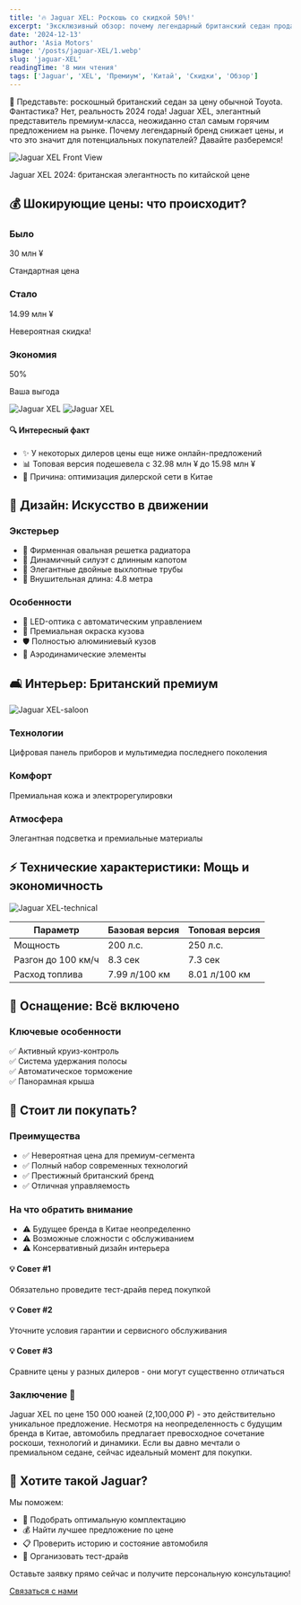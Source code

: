 ```yaml
---
title: '🔥 Jaguar XEL: Роскошь со скидкой 50%!'
excerpt: 'Эксклюзивный обзор: почему легендарный британский седан продается за полцены, и стоит ли его покупать?'
date: '2024-12-13'
author: 'Asia Motors'
image: '/posts/jaguar-XEL/1.webp'
slug: 'jaguar-XEL'
readingTime: '8 мин чтения'
tags: ['Jaguar', 'XEL', 'Премиум', 'Китай', 'Скидки', 'Обзор']
---
```


<div class="intro-block">
    <p class="intro-text">
        🎯 Представьте: роскошный британский седан за цену обычной Toyota.
        Фантастика? Нет, реальность 2024 года! Jaguar XEL, элегантный
        представитель премиум-класса, неожиданно стал самым горячим предложением
        на рынке. Почему легендарный бренд снижает цены, и что это значит для
        потенциальных покупателей? Давайте разберемся!
    </p>
</div>

<div class="image-container">
    <img
        src="/posts/jaguar-XEL/2.webp"
        alt="Jaguar XEL Front View"
        class="full-width-image"
    />
    <p class="image-caption">
        Jaguar XEL 2024: британская элегантность по китайской цене
    </p>
</div>

## 💰 Шокирующие цены: что происходит?

<div class="features-grid">
    <div class="feature-card">
        <h3 class="feature-title">Было</h3>
        <p class="feature-value">30 млн ¥</p>
        <p class="feature-description">Стандартная цена</p>
    </div>
    <div class="feature-card">
        <h3 class="feature-title">Стало</h3>
        <p class="feature-value">14.99 млн ¥</p>
        <p class="feature-description">Невероятная скидка!</p>
    </div>
    <div class="feature-card">
        <h3 class="feature-title">Экономия</h3>
        <p class="feature-value">50%</p>
        <p class="feature-description">Ваша выгода</p>
    </div>
</div>

<div class="image-container">
    <img
        src="/posts/jaguar-XEL/3.webp"
        alt="Jaguar XEL"
        class="full-width-image"
    />
    <img
        src="/posts/jaguar-XEL/4.webp"
        alt="Jaguar XEL"
        class="full-width-image"
    />
</div>

<div class="advantages-card">
    <h4>🔍 Интересный факт</h4>
    <ul>
        <li>✨ У некоторых дилеров цены еще ниже онлайн-предложений</li>
        <li>📊 Топовая версия подешевела с 32.98 млн ¥ до 15.98 млн ¥</li>
        <li>💼 Причина: оптимизация дилерской сети в Китае</li>
    </ul>
</div>

## 🎨 Дизайн: Искусство в движении

<div class="specs-grid">
    <div class="specs-box">
        <h3>Экстерьер</h3>
        <ul class="specs-list">
            <li>🔷 Фирменная овальная решетка радиатора</li>
            <li>🚗 Динамичный силуэт с длинным капотом</li>
            <li>💫 Элегантные двойные выхлопные трубы</li>
            <li>📏 Внушительная длина: 4.8 метра</li>
        </ul>
    </div>
    <div class="specs-box">
        <h3>Особенности</h3>
        <ul class="specs-list">
            <li>🌟 LED-оптика с автоматическим управлением</li>
            <li>🎨 Премиальная окраска кузова</li>
            <li>🛡️ Полностью алюминиевый кузов</li>
            <li>🔧 Аэродинамические элементы</li>
        </ul>
    </div>
</div>

## 🛋️ Интерьер: Британский премиум

<img
    src="/posts/jaguar-XEL/5.webp"
    alt="Jaguar XEL-saloon"
    class="full-width-image"
/>

<div class="features-grid">
    <div class="feature-card">
        <h3 class="feature-title">Технологии</h3>
        <p class="feature-description">
            Цифровая панель приборов и мультимедиа последнего поколения
        </p>
    </div>
    <div class="feature-card">
        <h3 class="feature-title">Комфорт</h3>
        <p class="feature-description">Премиальная кожа и электрорегулировки</p>
    </div>
    <div class="feature-card">
        <h3 class="feature-title">Атмосфера</h3>
        <p class="feature-description">
            Элегантная подсветка и премиальные материалы
        </p>
    </div>
</div>

## ⚡ Технические характеристики: Мощь и экономичность

<img
    src="/posts/jaguar-XEL/6.webp"
    alt="Jaguar XEL-technical"
    class="full-width-image"
/>

<div class="specs-table">
    <table>
        <thead>
            <tr>
                <th>Параметр</th>
                <th>Базовая версия</th>
                <th>Топовая версия</th>
            </tr>
        </thead>
        <tbody>
            <tr>
                <td>Мощность</td>
                <td>200 л.с.</td>
                <td>250 л.с.</td>
            </tr>
            <tr>
                <td>Разгон до 100 км/ч</td>
                <td>8.3 сек</td>
                <td>7.3 сек</td>
            </tr>
            <tr>
                <td>Расход топлива</td>
                <td>7.99 л/100 км</td>
                <td>8.01 л/100 км</td>
            </tr>
        </tbody>
    </table>
</div>

## 🎯 Оснащение: Всё включено

<div class="features-box">
    <h3>Ключевые особенности</h3>
    <div class="features-list">
        <div class="feature-item">
            <span class="feature-check">✅</span>
            <span>Активный круиз-контроль</span>
        </div>
        <div class="feature-item">
            <span class="feature-check">✅</span>
            <span>Система удержания полосы</span>
        </div>
        <div class="feature-item">
            <span class="feature-check">✅</span>
            <span>Автоматическое торможение</span>
        </div>
        <div class="feature-item">
            <span class="feature-check">✅</span>
            <span>Панорамная крыша</span>
        </div>
    </div>
</div>

## 🤔 Стоит ли покупать?

<div class="pros-cons-grid">
    <div class="pros-card">
        <h3>Преимущества</h3>
        <ul>
            <li>✅ Невероятная цена для премиум-сегмента</li>
            <li>✅ Полный набор современных технологий</li>
            <li>✅ Престижный британский бренд</li>
            <li>✅ Отличная управляемость</li>
        </ul>
    </div>
    <div class="cons-card">
        <h3>На что обратить внимание</h3>
        <ul>
            <li>⚠️ Будущее бренда в Китае неопределенно</li>
            <li>⚠️ Возможные сложности с обслуживанием</li>
            <li>⚠️ Консервативный дизайн интерьера</li>
        </ul>
    </div>
</div>

<div class="tips-grid">
    <div class="tip-card">
        <h4>💡 Совет #1</h4>
        <p>Обязательно проведите тест-драйв перед покупкой</p>
    </div>
    <div class="tip-card">
        <h4>💡 Совет #2</h4>
        <p>Уточните условия гарантии и сервисного обслуживания</p>
    </div>
    <div class="tip-card">
        <h4>💡 Совет #3</h4>
        <p>Сравните цены у разных дилеров - они могут существенно отличаться</p>
    </div>
</div>

<div class="final-thoughts">
    <h3>Заключение 🎯</h3>
    <p>
        Jaguar XEL по цене 150 000 юаней (2,100,000 ₽) - это действительно
        уникальное предложение. Несмотря на неопределенность с будущим бренда в
        Китае, автомобиль предлагает превосходное сочетание роскоши, технологий
        и динамики. Если вы давно мечтали о премиальном седане, сейчас идеальный
        момент для покупки.
    </p>
</div>

<div class="cta-box">
    <h2>🎯 Хотите такой Jaguar?</h2>
    <p>Мы поможем:</p>
    <ul class="specs-list">
        <li>🚗 Подобрать оптимальную комплектацию</li>
        <li>💰 Найти лучшее предложение по цене</li>
        <li>📋 Проверить историю и состояние автомобиля</li>
        <li>🔧 Организовать тест-драйв</li>
    </ul>
    <p class="feature-description">
        Оставьте заявку прямо сейчас и получите персональную консультацию!
    </p>
    <div>
        <a href="/contacts" class="cta-button">
            Связаться с нами
        </a>
    </div>
</div>
